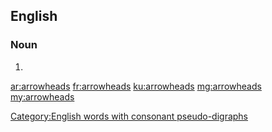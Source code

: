 ==English==

===Noun===
{{head|en}}

# {{plural of|arrowhead}}
[[Category:English words with consonant pseudo-digraphs]]

[[ar:arrowheads]]
[[fr:arrowheads]]
[[ku:arrowheads]]
[[mg:arrowheads]]
[[my:arrowheads]]
